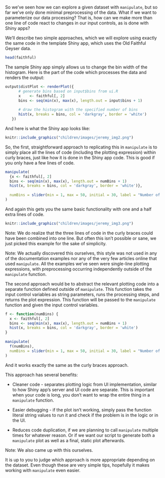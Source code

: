 So we've seen how we can explore a given dataset with `manipulate`, but so far we've only done minimal preprocessing of the data. What if we want to parameterize our data processing? That is, how can we make more than one line of code react to changes in our input controls, as is done with Shiny apps?  

We'll describe two simple approaches, which we will explore using exactly the same code in the template Shiny app, which uses the Old Faithful Geyser data. 
```r
head(faithful)
```
The sample Shiny app simply allows us to change the bin width of the histogram. Here is the part of the code which processes the data and renders the output: 

```r
output$distPlot <- renderPlot({
      # generate bins based on input$bins from ui.R
      x    <- faithful[, 2] 
      bins <- seq(min(x), max(x), length.out = input$bins + 1)
      
      # draw the histogram with the specified number of bins
      hist(x, breaks = bins, col = 'darkgray', border = 'white')
   })
```

And here is what the Shiny app looks like: 

```r
knitr::include_graphics("children/images/jeremy_img2.png")
```

So, the first, straightforward approach to replicating this in `manipulate` is to simply place all the lines of code (including the plotting expression) within curly braces, just like how it is done in the Shiny app code. This is good if you only have a few lines of code.

```r
manipulate(
  {x <- faithful[, 2] 
  bins <- seq(min(x), max(x), length.out = numBins + 1)
  hist(x, breaks = bins, col = 'darkgray', border = 'white')},
  
  numBins = slider(min = 1, max = 50, initial = 30, label = "Number of bins:")
)
```

And again this gets you the same basic functionality with one and a half extra lines of code. 

```r
knitr::include_graphics("children/images/jeremy_img3.png")
```


Note: We do realize that the three lines of code in the curly braces could have been combined into one line. But often this isn't possible or sane, we just picked this example for the sake of simplicity. 

Note: We actually discovered this ourselves, this style was not used in any of the documentation examples nor any of the very few articles online that used `manipulate`. All the examples we've seen were single-line plotting expressions, with preprocessing occurring independently outside of the `manipulate` function. 

The second approach would be to abstract the relevant plotting code into a separate function defined outside of `manipulate`. This function takes the input control variables as string parameters, runs the processing steps, and returns the plot expression. This function will be passed to the `manipulate` function and given the input control variables. 

```r
f <- function(numBins) {
  x <- faithful[, 2] 
  bins <- seq(min(x), max(x), length.out = numBins + 1)
  hist(x, breaks = bins, col = 'darkgray', border = 'white')
}
  
manipulate(
  f(numBins),
  numBins = slider(min = 1, max = 50, initial = 30, label = "Number of bins:")
)
```
And it works exactly the same as the curly braces approach. 

This approach has several benefits: 

- Cleaner code - separates plotting logic from UI implementation, similar to how Shiny app's server and UI code are separate. This is important when your code is long, you don't want to wrap the entire thing in a `manipulate` function.

- Easier debugging - if the plot isn't working, simply pass the function literal string values to run it and check if the problem is in the logic or in the UI. 

- Reduces code duplication, if we are planning to call `manipulate` multiple times for whatever reason. Or if we want our script to generate both a `manipulate` plot as well as a final, static plot afterwards. 

Note: We also came up with this ourselves.

It is up to you to judge which approach is more appropriate depending on the dataset. Even though these are very simple tips, hopefully it makes working with `manipulate` even easier. 
